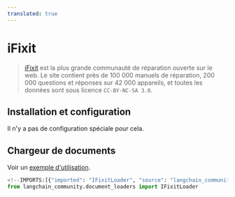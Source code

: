 ```yaml
---
translated: true
---
```


# iFixit

>[iFixit](https://www.ifixit.com) est la plus grande communauté de réparation ouverte sur le web. Le site contient près de 100 000 manuels de réparation, 200 000 questions et réponses sur 42 000 appareils, et toutes les données sont sous licence `CC-BY-NC-SA 3.0`.

## Installation et configuration

Il n'y a pas de configuration spéciale pour cela.

## Chargeur de documents

Voir un [exemple d'utilisation](/docs/integrations/document_loaders/ifixit).

```python
<!--IMPORTS:[{"imported": "IFixitLoader", "source": "langchain_community.document_loaders", "docs": "https://api.python.langchain.com/en/latest/document_loaders/langchain_community.document_loaders.ifixit.IFixitLoader.html", "title": "iFixit"}]-->
from langchain_community.document_loaders import IFixitLoader
```
